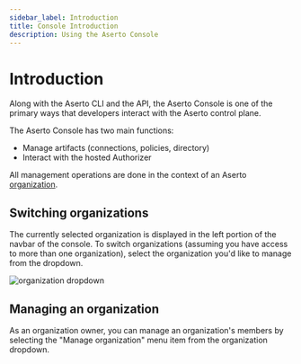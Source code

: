 ```yaml
---
sidebar_label: Introduction
title: Console Introduction
description: Using the Aserto Console
---
```


# Introduction

Along with the Aserto CLI and the API, the Aserto Console is one of the primary ways
that developers interact with the Aserto control plane.

The Aserto Console has two main functions:

- Manage artifacts (connections, policies, directory)
- Interact with the hosted Authorizer

All management operations are done in the context of an Aserto [organization](../architecture/organization).

## Switching organizations

The currently selected organization is displayed in the left portion of the navbar of the console. To switch organizations (assuming you have access to more than one organization), select the organization you'd like to manage from the dropdown.

![organization dropdown](/organization-dropdown.png)

## Managing an organization

As an organization owner, you can manage an organization's members by selecting the "Manage organization" menu item from the organization dropdown.
